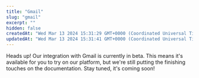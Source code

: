 ```yaml
---
title: "Gmail"
slug: "gmail"
excerpt: ""
hidden: false
createdAt: "Wed Mar 13 2024 15:31:29 GMT+0000 (Coordinated Universal Time)"
updatedAt: "Wed Mar 13 2024 15:31:41 GMT+0000 (Coordinated Universal Time)"
---
```

Heads up! Our integration with Gmail is currently in beta. This means it's available for you to try on our platform, but we're still putting the finishing touches on the documentation. Stay tuned, it's coming soon!
